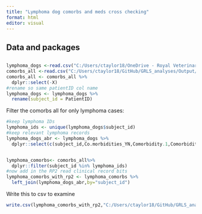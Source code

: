 ```yaml
---
title: "Lymphoma dog comorbs and meds cross checking"
format: html
editor: visual
---
```


## Data and packages

## 

```r
lymphoma_dogs <-read.csv("C:/Users/ctaylor18/OneDrive - Royal Veterinary College/post doc/GRLS/GRLS lymphoma RP2 projects/clinical_records_coding_compiled_CT_tidy_and_original_columns.csv")
comorbs_all <-read.csv("C:/Users/ctaylor18/GitHub/GRLS_analyses/Output/all_cohort_all_comorbs_ever.csv")
comorbs_all <- comorbs_all %>%
  dplyr::select(-X)
#rename so same patientID col name
lymphoma_dogs <- lymphoma_dogs %>%
  rename(subject_id = PatientID)
```

Filter the comorbs all for only lymphoma cases:

```r
#keep lymphoma IDs
lymphoma_ids <- unique(lymphoma_dogs$subject_id)
#keep relevant lymphoma records
lymphoma_dogs_abr <- lymphoma_dogs %>%
  dplyr::select(c(subject_id,Co.morbidities_YN,Comorbidity.1,Comorbidity.2,Pre.existing.medications_YN,Pre.existing.medication.1,Pre.existing.medication.2,Pre.existing.medication.3))


lymphoma_comorbs<- comorbs_all%>%
  dplyr::filter(subject_id %in% lymphoma_ids)
#now add in the RP2 read clinical record bits
lymphoma_comorbs_with_rp2 <- lymphoma_comorbs %>%
  left_join(lymphoma_dogs_abr,by="subject_id")
```

Write this to csv to examine

```r
write.csv(lymphoma_comorbs_with_rp2,"C:/Users/ctaylor18/GitHub/GRLS_analyses/Output/GRLS_lymphoma_plus_records_comorbs3.csv")
```
